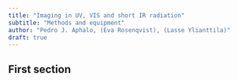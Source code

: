 ```yaml
---
title: "Imaging in UV, VIS and short IR radiation"
subtitle: "Methods and equipment"
author: "Pedro J. Aphalo, (Eva Rosenqvist), (Lasse Ylianttila)"
draft: true
---
```


## First section

